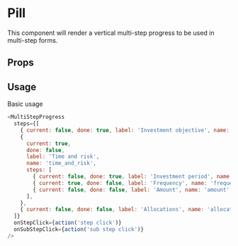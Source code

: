 

# Pill

This component will render a vertical multi-step progress to be used in multi-step forms.

## Props

<Props of={MultiStepProgress} />

## Usage

Basic usage

```javascript
<MultiStepProgress
  steps={[
    { current: false, done: true, label: 'Investment objective', name: 'investment_objective' },
    {
      current: true,
      done: false,
      label: 'Time and risk',
      name: 'time_and_risk',
      steps: [
        { current: false, done: true, label: 'Investment period', name: 'investment_period' },
        { current: true, done: false, label: 'Frequency', name: 'frequency' },
        { current: false, done: false, label: 'Amount', name: 'amount' },
      ],
    },
    { current: false, done: false, label: 'Allocations', name: 'allocations' },
  ]}
  onStepClick={action('step click')}
  onSubStepClick={action('sub step click')}
/>
```

